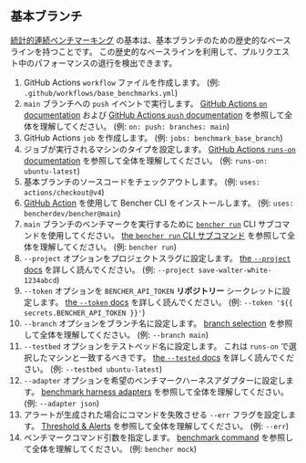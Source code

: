 
## 基本ブランチ

[統計的連続ベンチマーキング][statistical continuous benchmarking]
の基本は、基本ブランチのための歴史的なベースラインを持つことです。
この歴史的なベースラインを利用して、プルリクエスト中のパフォーマンスの退行を検出できます。

<BaseBranchCode />

1. GitHub Actions `workflow` ファイルを作成します。
   (例: `.github/workflows/base_benchmarks.yml`)
2. `main` ブランチへの `push` イベントで実行します。
   [GitHub Actions `on` documentation][github actions on]
   および [GitHub Actions `push` documentation][github actions push] を参照して全体を理解してください。
   (例: `on: push: branches: main`)
3. GitHub Actions `job` を作成します。
   (例: `jobs: benchmark_base_branch`)
4. ジョブが実行されるマシンのタイプを設定します。
   [GitHub Actions `runs-on` documentation][github actions runs-on]
   を参照して全体を理解してください。
   (例: `runs-on: ubuntu-latest`)
5. 基本ブランチのソースコードをチェックアウトします。
   (例: `uses: actions/checkout@v4`)
6. [GitHub Action][bencher cli github action] を使用して Bencher CLI をインストールします。
   (例: `uses: bencherdev/bencher@main`)
7. `main` ブランチのベンチマークを実行するために <code><a href="/ja/docs/explanation/bencher-run/">bencher run</a></code> CLI サブコマンドを使用してください。
   [the `bencher run` CLI サブコマンド][bencher run] を参照して全体を理解してください。
   (例: `bencher run`)
8. `--project` オプションをプロジェクトスラグに設定します。
   [the `--project` docs][project option] を詳しく読んでください。
   (例: `--project save-walter-white-1234abcd`)
9. `--token` オプションを `BENCHER_API_TOKEN` **リポジトリー** シークレットに設定します。
   [the `--token` docs][token option] を詳しく読んでください。
   (例: `--token '${{ secrets.BENCHER_API_TOKEN }}'`)
10. `--branch` オプションをブランチ名に設定します。
    [branch selection][branch selection branch] を参照して全体を理解してください。
    (例: `--branch main`)
11. `--testbed` オプションをテストベッド名に設定します。
    これは `runs-on` で選択したマシンと一致するべきです。
    [the `--tested` docs][testbed option] を詳しく読んでください。
    (例: `--testbed ubuntu-latest`)
12. `--adapter` オプションを希望のベンチマークハーネスアダプターに設定します。
    [benchmark harness adapters][adapters] を参照して全体を理解してください。
    (例: `--adapter json`)
13. アラートが生成された場合にコマンドを失敗させる `--err` フラグを設定します。
    [Threshold & Alerts][alerts] を参照して全体を理解してください。
    (例: `--err`)
14. ベンチマークコマンド引数を指定します。
    [benchmark command][command argument] を参照して全体を理解してください。
    (例: `bencher mock`)

[github actions on]: https://docs.github.com/en/actions/using-workflows/workflow-syntax-for-github-actions#on
[github actions push]: https://docs.github.com/en/webhooks/webhook-events-and-payloads#push
[github actions runs-on]: https://docs.github.com/en/actions/using-workflows/workflow-syntax-for-github-actions#jobsjob_idruns-on
[bencher cli github action]: https://github.com/marketplace/actions/bencher-cli

[statistical continuous benchmarking]: /ja/docs/how-to/track-benchmarks/#statistical-continuous-benchmarking
[bencher run]: /ja/docs/explanation/bencher-run/
[project option]: /ja/docs/explanation/bencher-run/#--project-project
[token option]: /ja/docs/explanation/bencher-run/#--token-token
[branch selection branch]: /ja/docs/explanation/branch-selection/#--branch-branch
[testbed option]: /ja/docs/explanation/bencher-run/#--testbed-testbed
[adapters]: /ja/docs/explanation/adapters/
[alerts]: /ja/docs/explanation/thresholds/#alerts
[command argument]: /ja/docs/explanation/bencher-run/#benchmark-command